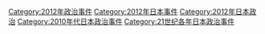 [[Category:2012年政治事件|Category:2012年政治事件]]
[[Category:2012年日本事件|Category:2012年日本事件]]
[[Category:2012年日本政治|Category:2012年日本政治]]
[[Category:2010年代日本政治事件|Category:2010年代日本政治事件]]
[[Category:21世纪各年日本政治事件|Category:21世纪各年日本政治事件]]